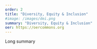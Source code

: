 ```yaml
---
order: 2
title: "Diversity, Equity & Inclusion"
#image: /images/dei.png
summary: "Diversity, Equity & Inclusion"
oer: https://oercommons.org
---
```


Long summary
